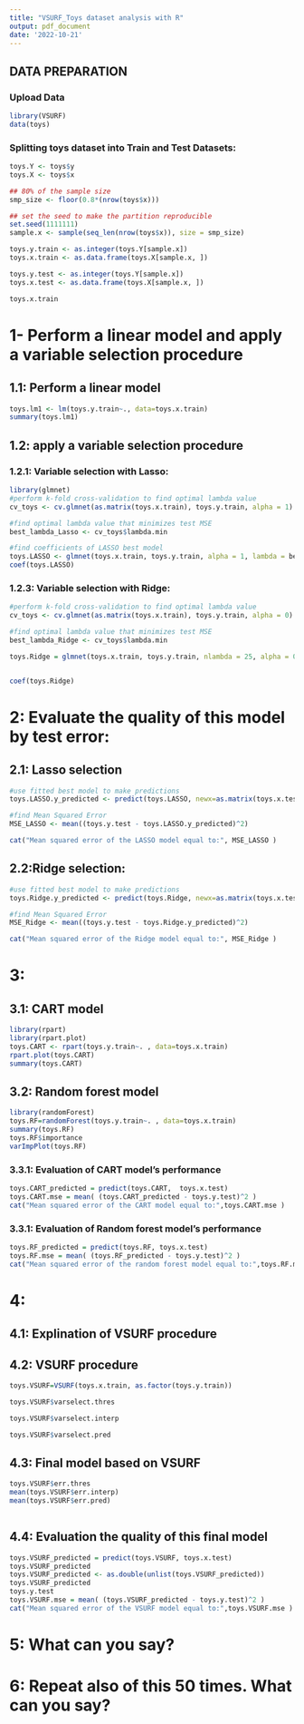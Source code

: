 ```yaml
---
title: "VSURF_Toys dataset analysis with R"
output: pdf_document
date: '2022-10-21'
---
```



## DATA PREPARATION

### Upload Data

```r
library(VSURF)
data(toys)
```

### Splitting toys dataset into Train and Test Datasets:

```r

toys.Y <- toys$y
toys.X <- toys$x

## 80% of the sample size
smp_size <- floor(0.8*(nrow(toys$x)))

## set the seed to make the partition reproducible
set.seed(1111111)
sample.x <- sample(seq_len(nrow(toys$x)), size = smp_size)

toys.y.train <- as.integer(toys.Y[sample.x])
toys.x.train <- as.data.frame(toys.X[sample.x, ])

toys.y.test <- as.integer(toys.Y[sample.x])
toys.x.test <- as.data.frame(toys.X[sample.x, ])

```

```r
toys.x.train
```



# 1- Perform a linear model and apply a variable selection procedure
## 1.1: Perform a linear model

```r
toys.lm1 <- lm(toys.y.train~., data=toys.x.train)
summary(toys.lm1)
```

## 1.2: apply a variable selection procedure
### 1.2.1: Variable selection with Lasso:
```r
library(glmnet)
#perform k-fold cross-validation to find optimal lambda value
cv_toys <- cv.glmnet(as.matrix(toys.x.train), toys.y.train, alpha = 1)

#find optimal lambda value that minimizes test MSE
best_lambda_Lasso <- cv_toys$lambda.min

#find coefficients of LASSO best model
toys.LASSO <- glmnet(toys.x.train, toys.y.train, alpha = 1, lambda = best_lambda_Lasso)
coef(toys.LASSO)

```

### 1.2.3: Variable selection with Ridge:
```r
#perform k-fold cross-validation to find optimal lambda value
cv_toys <- cv.glmnet(as.matrix(toys.x.train), toys.y.train, alpha = 0)

#find optimal lambda value that minimizes test MSE
best_lambda_Ridge <- cv_toys$lambda.min

toys.Ridge = glmnet(toys.x.train, toys.y.train, nlambda = 25, alpha = 0, family = 'gaussian', lambda = best_lambda_Ridge)


coef(toys.Ridge)
```

# 2: Evaluate the quality of this model by test error:
## 2.1: Lasso selection
```r
#use fitted best model to make predictions
toys.LASSO.y_predicted <- predict(toys.LASSO, newx=as.matrix(toys.x.test))

#find Mean Squared Error
MSE_LASSO <- mean((toys.y.test - toys.LASSO.y_predicted)^2)

cat("Mean squared error of the LASSO model equal to:", MSE_LASSO )

```

## 2.2:Ridge selection:
```r
#use fitted best model to make predictions
toys.Ridge.y_predicted <- predict(toys.Ridge, newx=as.matrix(toys.x.test))

#find Mean Squared Error
MSE_Ridge <- mean((toys.y.test - toys.Ridge.y_predicted)^2)

cat("Mean squared error of the Ridge model equal to:", MSE_Ridge )

```
# 3:
## 3.1: CART model
```r
library(rpart)
library(rpart.plot)
toys.CART <- rpart(toys.y.train~. , data=toys.x.train)
rpart.plot(toys.CART)
summary(toys.CART)
```




## 3.2: Random forest model
```r
library(randomForest)
toys.RF=randomForest(toys.y.train~. , data=toys.x.train)
summary(toys.RF)
toys.RF$importance
varImpPlot(toys.RF)
```




### 3.3.1: Evaluation of CART model's performance
```r
toys.CART_predicted = predict(toys.CART,  toys.x.test)
toys.CART.mse = mean( (toys.CART_predicted - toys.y.test)^2 )
cat("Mean squared error of the CART model equal to:",toys.CART.mse )
```



### 3.3.1: Evaluation of Random forest model's performance
```r
toys.RF_predicted = predict(toys.RF, toys.x.test)
toys.RF.mse = mean( (toys.RF_predicted - toys.y.test)^2 )
cat("Mean squared error of the random forest model equal to:",toys.RF.mse )
```

# 4:
## 4.1: Explination of VSURF procedure




## 4.2: VSURF procedure
```r
toys.VSURF=VSURF(toys.x.train, as.factor(toys.y.train))
```


```r
toys.VSURF$varselect.thres
```
```r
toys.VSURF$varselect.interp
```
```r
toys.VSURF$varselect.pred
```

## 4.3: Final model based on VSURF
```r
toys.VSURF$err.thres
mean(toys.VSURF$err.interp)
mean(toys.VSURF$err.pred)
```

```r

```



## 4.4: Evaluation the quality of this final model
```r
toys.VSURF_predicted = predict(toys.VSURF, toys.x.test)
toys.VSURF_predicted
toys.VSURF_predicted <- as.double(unlist(toys.VSURF_predicted))
toys.VSURF_predicted
toys.y.test
toys.VSURF.mse = mean( (toys.VSURF_predicted - toys.y.test)^2 )
cat("Mean squared error of the VSURF model equal to:",toys.VSURF.mse )
```

# 5: What can you say?


# 6: Repeat also of this 50 times. What can you say?




